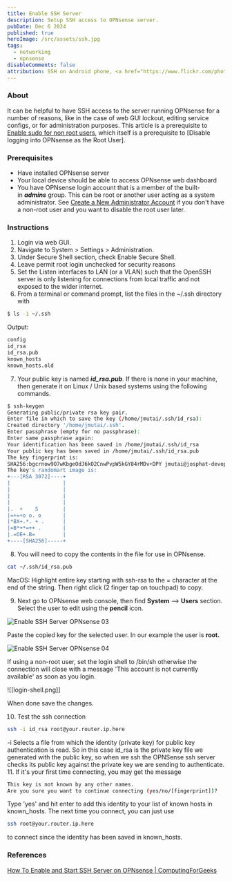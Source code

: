 ```yaml
---
title: Enable SSH Server
description: Setup SSH access to OPNsense server.
pubDate: Dec 6 2024
published: true
heroImage: /src/assets/ssh.jpg
tags:
  - networking
  - opnsense
disableComments: false
attribution: SSH on Android phone, <a href="https://www.flickr.com/photos/36813960@N00/4095692874" title="SSH on my Droid">John Blyberg</a>, <a href="https://creativecommons.org/licenses/by/2.0/">CC BY 2.0</a>, via flickr
---
```

### About
It can be helpful to have SSH access to the server running OPNsense for a number of reasons, like in the case of web GUI lockout, editing service configs, or for administration purposes. This article is a prerequisite to [Enable sudo for non root users](../../posts/enable-sudo-for-non-root-user-with-admin-privileges), which itself is a prerequisite to [Disable logging into OPNsense as the Root User].

### Prerequisites
- Have installed OPNsense server
- Your local device should be able to access OPNsense web dashboard
- You have OPNsense login account that is a member of the built-in **_admins_** group. This can be root or another user acting as a system administrator. See [Create a New Administrator Account](../../posts/create-a-new-administrator-account) if you don't have a non-root user and you want to disable the root user later. 

### Instructions
1. Login via web GUI.
2. Navigate to System > Settings > Administration.
3. Under Secure Shell section, check Enable Secure Shell.
4. Leave permit root login unchecked for security reasons
5. Set the Listen interfaces to LAN (or a VLAN) such that the OpenSSH server is only listening for connections from local traffic and not exposed to the wider internet.
6. From a terminal or command prompt, list the files in the ~/.ssh directory with
```bash
$ ls -1 ~/.ssh
```

Output:
```bash
config 
id_rsa 
id_rsa.pub
known_hosts 
known_hosts.old
```

7. Your public key is named **_id_rsa.pub_**. If there is none in your machine, then generate it on Linux / Unix based systems using the following commands.

```bash
$ ssh-keygen
Generating public/private rsa key pair.
Enter file in which to save the key (/home/jmutai/.ssh/id_rsa):
Created directory '/home/jmutai/.ssh'.
Enter passphrase (empty for no passphrase):
Enter same passphrase again:
Your identification has been saved in /home/jmutai/.ssh/id_rsa
Your public key has been saved in /home/jmutai/.ssh/id_rsa.pub
The key fingerprint is:
SHA256:bgcrnow9O7wKbgeOdJ6kO2CnwPvpW5kGY84rMDv+DPY jmutai@josphat-devops2
The key's randomart image is:
+---[RSA 3072]----+
|                 |
|                 |
|                 |
|                 |
|.  +    S        |
|=+=+o o. o       |
|*BX+.*. + .      |
|=B*+*=++ .       |
|.=OE+.B=         |
+----[SHA256]-----+
```

8. You will need to copy the contents in the file for use in OPNsense.

```bash
cat ~/.ssh/id_rsa.pub
```

MacOS: Highlight entire key starting with ssh-rsa to the = character at the end of the string. Then right click (2 finger tap on touchpad) to copy.

9. Next go to OPNsense web console, then find **System** –> **Users** section. Select the user to edit using the **pencil** icon.

![Enable SSH Server OPNsense 03](https://computingforgeeks.com/wp-content/uploads/2024/01/Enable-SSH-Server-OPNsense-03-1024x143.png?ezimgfmt=rs:484x68/rscb23/ng:webp/ngcb23 "How To Enable and Start SSH Server on OPNsense 4")

Paste the copied key for the selected user. In our example the user is **root.**

![Enable SSH Server OPNsense 04](https://computingforgeeks.com/wp-content/uploads/2024/01/Enable-SSH-Server-OPNsense-04-1024x204.png?ezimgfmt=rs:484x96/rscb23/ng:webp/ngcb23 "How To Enable and Start SSH Server on OPNsense 5")

If using a non-root user, set the login shell to /bin/sh otherwise the connection will close with a message 'This account is not currently available' as soon as you login.

![[login-shell.png]]


When done save the changes.

10. Test the ssh connection 
```bash
ssh -i id_rsa root@your.router.ip.here
```

-i Selects a file from which the identity (private key) for public key authentication is read. So in this case id_rsa is the private key file we generated with the public key, so when we ssh the OPNSense ssh server checks its public key against the private key we are sending to authenticate.
11. If it's your first time connecting, you may get the message
```bash
This key is not known by any other names.
Are you sure you want to continue connecting (yes/no/[fingerprint])?
```
Type 'yes' and hit enter to add this identity to your list of known hosts in known_hosts. The next time you connect, you can just use 
```bash
ssh root@your.router.ip.here
```
to connect since the identity has been saved in known_hosts.

### References
[How To Enable and Start SSH Server on OPNsense | ComputingForGeeks](https://computingforgeeks.com/how-to-enable-and-start-ssh-server-on-opnsense/)